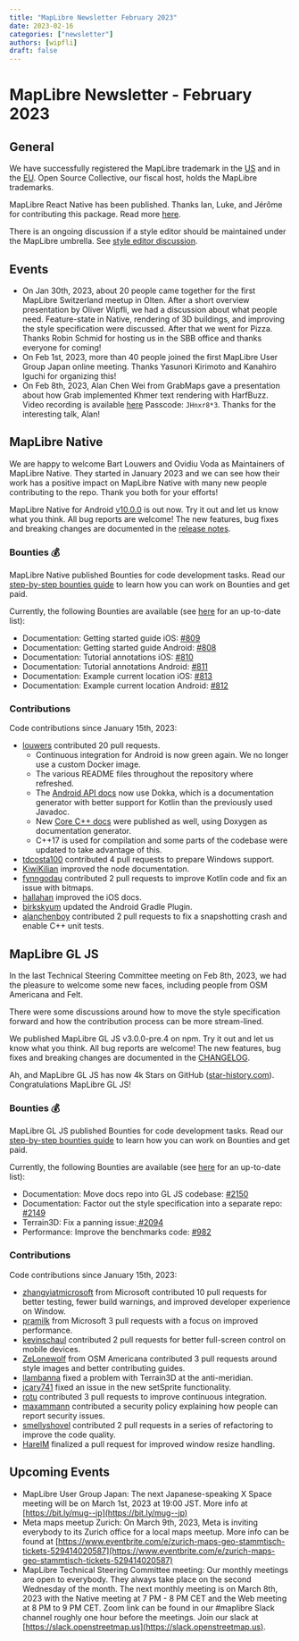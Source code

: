 ```yaml
---
title: "MapLibre Newsletter February 2023"
date: 2023-02-16
categories: ["newsletter"]
authors: [wipfli]
draft: false
---
```


# MapLibre Newsletter - February 2023

## General

We have successfully registered the MapLibre trademark in the [US](https://tsdr.uspto.gov/#caseNumber=97744197&caseType=SERIAL_NO&searchType=statusSearch) and in the [EU](https://euipo.europa.eu/eSearch/#details/trademarks/018773096). Open Source Collective, our fiscal host, holds the MapLibre trademarks.

MapLibre React Native has been published. Thanks Ian, Luke, and Jérôme for contributing this package. Read more [here](https://maplibre.org/news/2023-02-08-maplibre-react-native-announcement/).

There is an ongoing discussion if a style editor should be maintained under the MapLibre umbrella. See <a href="https://github.com/maplibre/maplibre/discussions/153#discussioncomment-4776796">style editor discussion</a>.

## Events

- On Jan 30th, 2023, about 20 people came together for the first MapLibre Switzerland meetup in Olten. After a short overview presentation by Oliver Wipfli, we had a discussion about what people need. Feature-state in Native, rendering of 3D buildings, and improving the style specification were discussed. After that we went for Pizza. Thanks Robin Schmid for hosting us in the SBB office and thanks everyone for coming!
- On Feb 1st, 2023, more than 40 people joined the first MapLibre User Group Japan online meeting. Thanks Yasunori Kirimoto and Kanahiro Iguchi for organizing this!
- On Feb 8th, 2023, Alan Chen Wei from GrabMaps gave a presentation about how Grab implemented Khmer text rendering with HarfBuzz. Video recording is available [here](https://zoom.us/rec/share/X4c7fjSQiFkl1jNNMRiqt9jqeLK3ZCJZ5SuMhi8-qzzcVnDisfcABqLqIZcHflTv.3loRYzsO4OhqSsYt?startTime=1675843326000) Passcode: `JHnxr8*3`. Thanks for the interesting talk, Alan!

## MapLibre Native

We are happy to welcome Bart Louwers and Ovidiu Voda as Maintainers of MapLibre Native. They started in January 2023 and we can see how their work has a positive impact on MapLibre Native with many new people contributing to the repo. Thank you both for your efforts!

MapLibre Native for Android [v10.0.0](https://github.com/maplibre/maplibre-native/releases/tag/android-v10.0.0) is out now. Try it out and let us know what you think. All bug reports are welcome! The new features, bug fixes and breaking changes are documented in the [release notes](https://github.com/maplibre/maplibre-native/releases/tag/android-v10.0.0).

### Bounties 💰

MapLibre Native published Bounties for code development tasks. Read our [step-by-step bounties guide](https://maplibre.org/roadmap/step-by-step-bounties-guide/) to learn how you can work on Bounties and get paid.

Currently, the following Bounties are available (see [here](https://github.com/maplibre/maplibre-native/issues?q=is%3Aissue+is%3Aopen+label%3A%22%F0%9F%92%B0+bounty+L%22%2C%22%F0%9F%92%B0+bounty+S%22%2C%22%F0%9F%92%B0+bounty+M%22+) for an up-to-date list):

- Documentation: Getting started guide iOS: [#809](https://github.com/maplibre/maplibre-native/issues/809)
- Documentation: Getting started guide Android: [#808](https://github.com/maplibre/maplibre-native/issues/808)
- Documentation: Tutorial annotations iOS: [#810](https://github.com/maplibre/maplibre-native/issues/810)
- Documentation: Tutorial annotations Android: [#811](https://github.com/maplibre/maplibre-native/issues/811)
- Documentation: Example current location iOS: [#813](https://github.com/maplibre/maplibre-native/issues/813)
- Documentation: Example current location Android: [#812](https://github.com/maplibre/maplibre-native/issues/812)

### Contributions

Code contributions since January 15th, 2023:

- [louwers](https://github.com/maplibre/maplibre-native/commits?author=louwers) contributed 20 pull requests.
  - Continuous integration for Android is now green again. We no longer use a custom Docker image.
  - The various README files throughout the repository where refreshed.
  - The [Android API docs](https://maplibre.org/maplibre-native/android/api/) now use Dokka, which is a documentation generator with better support for Kotlin than the previously used Javadoc.
  - New [Core C++ docs](https://maplibre.org/maplibre-native/cpp/api/) were published as well, using Doxygen as documentation generator.
  - C++17 is used for compilation and some parts of the codebase were updated to take advantage of this.
- [tdcosta100](https://github.com/maplibre/maplibre-native/commits?author=tdcosta100) contributed 4 pull requests to prepare Windows support.
- [KiwiKilian](https://github.com/maplibre/maplibre-native/commits?author=KiwiKilian) improved the node documentation.
- [fynngodau](https://github.com/maplibre/maplibre-native/commits?author=fynngodau) contributed 2 pull requests to improve Kotlin code and fix an issue with bitmaps.
- [hallahan](https://github.com/maplibre/maplibre-native/commits?author=hallahan) improved the iOS docs.
- [birkskyum](https://github.com/maplibre/maplibre-native/commits?author=birkskyum) updated the Android Gradle Plugin.
- [alanchenboy](https://github.com/maplibre/maplibre-native/commits?author=alanchenboy) contributed 2 pull requests to fix a snapshotting crash and enable C++ unit tests.

## MapLibre GL JS

In the last Technical Steering Committee meeting on Feb 8th, 2023, we had the pleasure to welcome some new faces, including people from OSM Americana and Felt.

There were some discussions around how to move the style specification forward and how the contribution process can be more stream-lined.

We published MapLibre GL JS v3.0.0-pre.4 on npm. Try it out and let us know what you think. All bug reports are welcome! The new features, bug fixes and breaking changes are documented in the [CHANGELOG](https://github.com/maplibre/maplibre-gl-js/blob/main/CHANGELOG.md).

Ah, and MapLibre GL JS has now 4k Stars on GitHub ([star-history.com](https://star-history.com/#maplibre/maplibre-gl-js&Date)). Congratulations MapLibre GL JS!

### Bounties 💰

MapLibre GL JS published Bounties for code development tasks. Read our [step-by-step bounties guide](https://maplibre.org/roadmap/step-by-step-bounties-guide/) to learn how you can work on Bounties and get paid.

Currently, the following Bounties are available (see [here](https://github.com/maplibre/maplibre-gl-js/issues?q=is%3Aissue+is%3Aopen+label%3A%22%F0%9F%92%B0+bounty+L%22%2C%22%F0%9F%92%B0+bounty+S%22%2C%22%F0%9F%92%B0+bounty+M%22+) for an up-to-date list):

- Documentation: Move docs repo into GL JS codebase: [#2150](https://github.com/maplibre/maplibre-gl-js/issues/2150)
- Documentation: Factor out the style specification into a separate repo: [#2149](https://github.com/maplibre/maplibre-gl-js/issues/2149)
- Terrain3D: Fix a panning issue:[ #2094](https://github.com/maplibre/maplibre-gl-js/issues/2094)
- Performance: Improve the benchmarks code: [#982](https://github.com/maplibre/maplibre-gl-js/issues/2094)

### Contributions

Code contributions since January 15th, 2023:

- [zhangyiatmicrosoft](https://github.com/maplibre/maplibre-gl-js/commits?author=zhangyiatmicrosoft) from Microsoft contributed 10 pull requests for better testing, fewer build warnings, and improved developer experience on Window.
- [pramilk](https://github.com/maplibre/maplibre-gl-js/commits?author=pramilk) from Microsoft 3 pull requests with a focus on improved performance.
- [kevinschaul](https://github.com/maplibre/maplibre-gl-js/commits?author=kevinschaul) contributed 2 pull requests for better full-screen control on mobile devices.
- [ZeLonewolf](https://github.com/maplibre/maplibre-gl-js/commits?author=ZeLonewolf) from OSM Americana contributed 3 pull requests around style images and better contributing guides.
- [llambanna](https://github.com/maplibre/maplibre-gl-js/commits?author=llambanna) fixed a problem with Terrain3D at the anti-meridian.
- [jcary741](https://github.com/maplibre/maplibre-gl-js/commits?author=jcary741) fixed an issue in the new setSprite functionality.
- [rotu](https://github.com/maplibre/maplibre-gl-js/commits?author=rotu) contributed 3 pull requests to improve continuous integration.
- [maxammann](https://github.com/maplibre/maplibre-gl-js/commits?author=maxammann) contributed a security policy explaining how people can report security issues.
- [smellyshovel](https://github.com/maplibre/maplibre-gl-js/commits?author=smellyshovel) contributed 2 pull requests in a series of refactoring to improve the code quality.
- [HarelM](https://github.com/maplibre/maplibre-gl-js/commits?author=HarelM) finalized a pull request for improved window resize handling.

## Upcoming Events

- MapLibre User Group Japan: The next Japanese-speaking X Space meeting will be on March 1st, 2023 at 19:00 JST. More info at [https://bit.ly/mug--jp](https://bit.ly/mug--jp)
- Meta maps meetup Zurich: On March 9th, 2023, Meta is inviting everybody to its Zurich office for a local maps meetup. More info can be found at [https://www.eventbrite.com/e/zurich-maps-geo-stammtisch-tickets-529414020587](https://www.eventbrite.com/e/zurich-maps-geo-stammtisch-tickets-529414020587)
- MapLibre Technical Steering Committee meeting: Our monthly meetings are open to everybody. They always take place on the second Wednesday of the month. The next monthly meeting is on March 8th, 2023 with the Native meeting at 7 PM - 8 PM CET and the Web meeting at 8 PM to 9 PM CET. Zoom link can be found in our #maplibre Slack channel roughly one hour before the meetings. Join our slack at [https://slack.openstreetmap.us](https://slack.openstreetmap.us).
